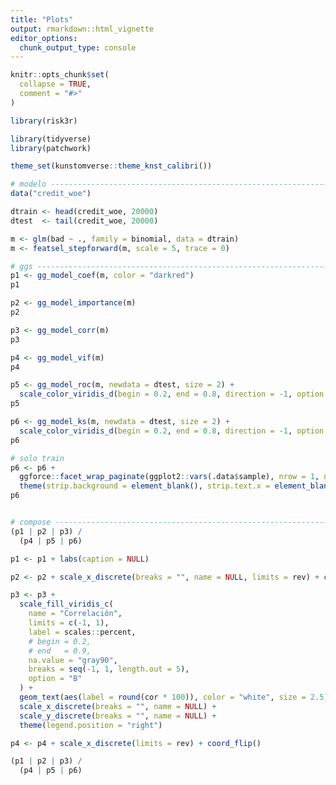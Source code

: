```yaml
---
title: "Plots"
output: rmarkdown::html_vignette
editor_options: 
  chunk_output_type: console
---
```


```r
knitr::opts_chunk$set(
  collapse = TRUE,
  comment = "#>"
)
```

```r
library(risk3r)
```


```r
library(tidyverse)
library(patchwork)

theme_set(kunstomverse::theme_knst_calibri())

# modelo ------------------------------------------------------------------
data("credit_woe")

dtrain <- head(credit_woe, 20000)
dtest  <- tail(credit_woe, 20000)

m <- glm(bad ~ ., family = binomial, data = dtrain)
m <- featsel_stepforward(m, scale = 5, trace = 0)

# ggs ---------------------------------------------------------------------
p1 <- gg_model_coef(m, color = "darkred")
p1

p2 <- gg_model_importance(m)
p2

p3 <- gg_model_corr(m)
p3

p4 <- gg_model_vif(m)
p4

p5 <- gg_model_roc(m, newdata = dtest, size = 2) +
  scale_color_viridis_d(begin = 0.2, end = 0.8, direction = -1, option = "B")
p5

p6 <- gg_model_ks(m, newdata = dtest, size = 2) +
  scale_color_viridis_d(begin = 0.2, end = 0.8, direction = -1, option = "B")
p6

# solo train
p6 <- p6 +
  ggforce::facet_wrap_paginate(ggplot2::vars(.data$sample), nrow = 1, ncol = 1, page = 1) +
  theme(strip.background = element_blank(), strip.text.x = element_blank())
p6


# compose -----------------------------------------------------------------
(p1 | p2 | p3) /
  (p4 | p5 | p6)

p1 <- p1 + labs(caption = NULL)

p2 <- p2 + scale_x_discrete(breaks = "", name = NULL, limits = rev) + coord_flip()

p3 <- p3 +
  scale_fill_viridis_c(
    name = "Correlación",
    limits = c(-1, 1),
    label = scales::percent,
    # begin = 0.2,
    # end   = 0.9,
    na.value = "gray90",
    breaks = seq(-1, 1, length.out = 5),
    option = "B"
  ) +
  geom_text(aes(label = round(cor * 100)), color = "white", size = 2.5) +
  scale_x_discrete(breaks = "", name = NULL) +
  scale_y_discrete(breaks = "", name = NULL) +
  theme(legend.position = "right")

p4 <- p4 + scale_x_discrete(limits = rev) + coord_flip()

(p1 | p2 | p3) /
  (p4 | p5 | p6)


```

